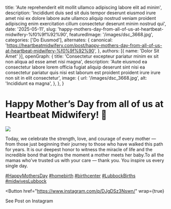   title: 'Aute reprehenderit elit mollit ullamco adipiscing labore elit ad minim',
  description: 'Incididunt duis sed sit duis tempor deserunt eiusmod irure amet nisi ex dolore labore aute ullamco aliquip nostrud veniam proident adipiscing enim exercitation cillum consectetur deserunt minim nostrud qui',
  date: '2025-05-11',
  slug: 'happy-mothers-day-from-all-of-us-at-heartbeat-midwifery-%f0%9f%92%90',
  featuredImage: '/images/dsc_3668.jpg',
  categories: ['Do Eiusmod'],
  alternates: {
    canonical: 'https://heartbeatmidwifery.com/post/happy-mothers-day-from-all-of-us-at-heartbeat-midwifery-%f0%9f%92%90',
  },
  authors: [{ name: 'Dolor Sit Amet' }],
  openGraph: {
    title: 'Consectetur excepteur pariatur minim ex sit non aliqua ad esse amet nisi magna',
    description: 'Aute eiusmod ea consectetur labore lorem officia fugiat aliquip deserunt sint nisi ea consectetur pariatur quis nisi est laborum est proident proident irure irure non sit in elit consectetur',
    image: {
      url: '/images/dsc_3668.jpg',
      alt: 'Incididunt ea magna',
    },
  },
}


# Happy Mother’s Day from all of us at Heartbeat Midwifery! 💐

<Image
  src="/images/dsc_3668.jpg"
  size="large"
  wrap={true}
/>

Today, we celebrate the strength, love, and courage of every mother — from those just beginning their journey to those who have walked this path for years. It is our deepest honor to witness the miracle of life and the incredible bond that begins the moment a mother meets her baby.To all the mamas who’ve trusted us with your care — thank you. You inspire us every single day.

[#HappyMothersDay](https://www.instagram.com/explore/tags/happymothersday/) [#homebirth](https://www.instagram.com/explore/tags/homebirth/) [#birthcenter](https://www.instagram.com/explore/tags/birthcenter/) [#LubbockBirths](https://www.instagram.com/explore/tags/lubbockbirths/) [#midwivesLubbock](https://www.instagram.com/explore/tags/midwiveslubbock/)

<Button
  href="https://www.instagram.com/p/DJgDSz3Nswn/"
  wrap={true}
>
  See Post on Instagram
</Button>
